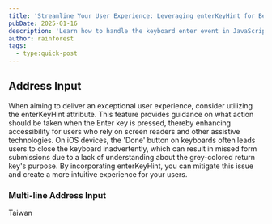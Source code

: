 ```yaml
---
title: 'Streamline Your User Experience: Leveraging enterKeyHint for Better Accessibility'
pubDate: 2025-01-16
description: 'Learn how to handle the keyboard enter event in JavaScript, including examples and best practices.'
author: rainforest
tags:
  - type:quick-post
---
```



## Address Input

When aiming to deliver an exceptional user experience, consider utilizing the enterKeyHint attribute. This feature provides guidance on what action should be taken when the Enter key is pressed, thereby enhancing accessibility for users who rely on screen readers and other assistive technologies.
On iOS devices, the 'Done' button on keyboards often leads users to close the keyboard inadvertently, which can result in missed form submissions due to a lack of understanding about the grey-colored return key's purpose. By incorporating enterKeyHint, you can mitigate this issue and create a more intuitive experience for your users.

<OutlinedTextField
  client:load
  type="text"
  name="Address"
  label="Address"
  autoComplete="shipping street-address"
  placeholder="Address"
  enterKeyHint="go"
/>

### Multi-line Address Input

<form className="flex flex-col gap-1">
  <OutlinedTextField
    client:load
    type="text"
    name="name"
    autoComplete="shipping name"
    placeholder="Name"
    required
  />
  <OutlinedSelect name="country" autoComplete="shipping country" required>
    <SelectOption value="TW">Taiwan</SelectOption>
  </OutlinedSelect>
  <OutlinedTextField
    client:load
    type="text"
    name="postal code"
    OutlinedTextFieldMode="numeric"
    autoComplete="shipping postal-code"
    placeholder="Postal Code"
    required
  />
  <OutlinedTextField
    client:load
    type="text"
    name="city"
    autoComplete="shipping address-level1"
    placeholder="City"
    required
  />
  <OutlinedTextField
    client:load
    type="text"
    name="township"
    autoComplete="shipping address-level2"
    placeholder="Distinct"
    required
  />
  <OutlinedTextField
    client:load
    type="text"
    name="address line 1"
    autoComplete="shipping address-line1"
    placeholder="Address Line 1 (e.g. No. 1, Section 1)"
    required
  />
  <OutlinedTextField
    client:load
    type="text"
    name="address line 2"
    autoComplete="shipping address-line2"
    placeholder="Address Line 2 (optional)"
  />
</form>
